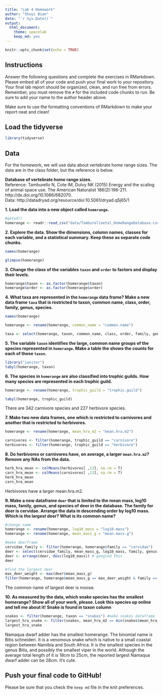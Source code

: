 ```yaml
---
title: "Lab 4 Homework"
author: "Shuyi Bian"
date: "`r Sys.Date()`"
output:
  html_document: 
    theme: spacelab
    keep_md: yes
---
```


```r
knitr::opts_chunk$set(echo = TRUE)
```

## Instructions
Answer the following questions and complete the exercises in RMarkdown. Please embed all of your code and push your final work to your repository. Your final lab report should be organized, clean, and run free from errors. Remember, you must remove the `#` for the included code chunks to run. Be sure to add your name to the author header above.  

Make sure to use the formatting conventions of RMarkdown to make your report neat and clean!  

## Load the tidyverse
```r
library(tidyverse)
```

## Data
For the homework, we will use data about vertebrate home range sizes. The data are in the class folder, but the reference is below.  

**Database of vertebrate home range sizes.**  
Reference: Tamburello N, Cote IM, Dulvy NK (2015) Energy and the scaling of animal space use. The American Naturalist 186(2):196-211. http://dx.doi.org/10.1086/682070.  
Data: http://datadryad.org/resource/doi:10.5061/dryad.q5j65/1  

**1. Load the data into a new object called `homerange`.**
```r
#getwd()
homerange <- readr::read_csv("data/Tamburelloetal_HomeRangeDatabase.csv")
```

**2. Explore the data. Show the dimensions, column names, classes for each variable, and a statistical summary. Keep these as separate code chunks.**  
```r
names(homerange)
```

```r
glimpse(homerange)
```

**3. Change the class of the variables `taxon` and `order` to factors and display their levels.**  
```r
homerange$taxon <- as.factor(homerange$taxon)
homerange$order <- as.factor(homerange$order)
```

**4. What taxa are represented in the `homerange` data frame? Make a new data frame `taxa` that is restricted to taxon, common name, class, order, family, genus, species.**  
```r
names(homerange)
```
```r
homerange <- rename(homerange, common_name = "common.name")
```

```r
taxa <- select(homerange, taxon, common_name, class, order, family, genus, species)
```

**5. The variable `taxon` identifies the large, common name groups of the species represented in `homerange`. Make a table the shows the counts for each of these `taxon`.**  
```r
library("janitor")
tabyl(homerange, taxon)
```

**6. The species in `homerange` are also classified into trophic guilds. How many species are represented in each trophic guild.**  
```r
homerange <- rename(homerange, trophic_guild = "trophic.guild")
```

```r
tabyl(homerange, trophic_guild)
```
There are 342 carnivore species and 227 herbivore species.

**7. Make two new data frames, one which is restricted to carnivores and another that is restricted to herbivores.**  
```r
homerange <- rename(homerange, mean_hra_m2 = "mean.hra.m2")
```

```r
carnivores <- filter(homerange, trophic_guild == "carnivore")
herbivores <- filter(homerange, trophic_guild == "herbivore")
```

**8. Do herbivores or carnivores have, on average, a larger `mean.hra.m2`? Remove any NAs from the data.**  

```r
herb_hra_mean <- colMeans(herbivores[ ,13], na.rm = T)
carn_hra_mean <- colMeans(carnivores[ ,13], na.rm = T)
herb_hra_mean
carn_hra_mean
```
Herbivores have a larger mean.hra.m2.

**9. Make a new dataframe `deer` that is limited to the mean mass, log10 mass, family, genus, and species of deer in the database. The family for deer is cervidae. Arrange the data in descending order by log10 mass. Which is the largest deer? What is its common name?**  
```r
#change name
homerange <- rename(homerange, log10_mass = "log10.mass")
homerange <- rename(homerange, mean_mass_g = "mean.mass.g")
```

```r
#make deerframe
cervidae_family <- filter(homerange, homerange$family == "cervidae")
deer <- select(cervidae_family, mean_mass_g, log10_mass, family, genus, species)
deer <- arrange(deer, desc(log10_mass)) # googled this
deer
```

```r
#find the largest deer
max_deer_weight <- max(deer$mean_mass_g)
filter(homerange, homerange$mean_mass_g == max_deer_weight & family == "cervidae")
```
The common name of largest deer is moose.

**10. As measured by the data, which snake species has the smallest homerange? Show all of your work, please. Look this species up online and tell me about it!** **Snake is found in taxon column**    
```r
snakes <- filter(homerange, taxon == "snakes") #make snakes dataframe
largest_hra_snake <- filter(snakes, mean_hra_m2 == min(snakes$mean_hra_m2)) #find the smallest one
largest_hra_snake
```
Namaqua dwarf adder has the smallest homerange. The binomial name is Bitis schneideri. It is a venomous snake which is native to a small coastal region between Namibia and South Africa. It is the smallest species in the genus Bitis, and possibly the smallest viper in the world. Although the average total length of it is 18cm to 25cm, the reported largest Namaqua dwarf adder can be 28cm. It's cute.

## Push your final code to GitHub!
Please be sure that you check the `keep md` file in the knit preferences.   